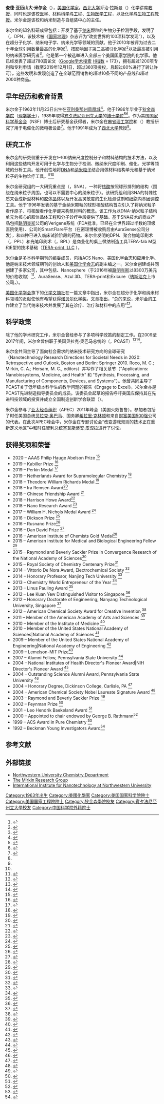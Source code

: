 {{Infobox scientist
| name              = 查德·A·米尔金<br><small>Chad A. Mirkin</small>
| image             = Chad Mirkin CHF-Heritage-Day-AIC-2016-004.jpg
| caption           = 查德·米尔金获得美国化学家学会金质奖章（AIC Gold Medal）, 2016
| birth_date        = {{birth date and age|mf=yes|1963|11|23}}
| birth_place       = {{USA}}[[亚利桑那州|亚利桑那州]][[凤凰城|凤凰城]]
| death_date        = 
| death_place       = 
| field             = [[化学|化学]], [[材料科学|材料科学]], 和 [[纳米技术|纳米技术]]
| work_institutions = [[西北大学_(伊利诺州)|西北大学]]
| alma_mater        = [[狄金森学院|狄金森学院]]<br>[[宾夕法尼亚州立大学|宾夕法尼亚州立大学]]
| awards            = Lemelson-MIT Prize, 2009; Linus Pauling Award, 2013; Raymond and Beverly Sackler Prize in Convergence Research, 2015; Dan David Prize, 2016; Wilhelm Exner Medal, 2017; William H. Nichols Medal Award, 2017; Kabiller Prize, 2019; Perkin Medal, 2019; AAAS Philip Hauge Abelson Prize 2020
| notable_students  = * Nathan C. Gianneschi
* David Ginger
* Jill Millstone
* So-Jung Park
}}

{{external media | width = 210px | align = right | headerimage=  | video1 = [https://www.youtube.com/watch?v=lV3Yhi9ib3Y  "纳米技术：不止着眼于微小之处"], 查德·米尔金, 美国空军科学研究办公室（AFOSR）}}

'''查德·亚历山大·米尔金'''（{{lang-en|Chad Alexander Mirkin}}），[[美国|美国]][[化学家|化学家]]，[[西北大学_(伊利诺州)|西北大学]]乔治·拉斯曼（{{lang-en|George B. Rathmann}}）化学讲席[[教授|教授]]，同时也是该校[[医学|医学]]、[[材料科学与工程|材料科学与工程]]、[[生物医学工程|生物医学工程]]，以及[[化学与生物工程|化学与生物工程]][[教授|教授]]。米尔金是该校{{link-en|国际纳米技术研究所|International Institute for Nanotechnology}}和纳米制造与自组装中心的主任。

米尔金的知名科研成果包括：开发了基于[[纳米|纳米]]颗粒的生物分子检测手段，发明了{{link-en|蘸笔纳米印刷术|Dip-pen nanolithography}}（{{lang-en|Dip-pen nanolithography}}，DPN，该技术被《[[国家地理|国家地理]]》杂志评为“改变世界的100项科学发现”），以及在超分子化学、纳米电子学、纳米光学等领域的贡献。他于2010年被评为过去二十年全球引用数量最高的化学家<ref name="Citations2010">{{cite web|title=Chad Mirkin|url=http://archive.sciencewatch.com/inter/aut/2010/10-jan/10janmirk/|website=ScienceWatch.com|publisher=Thomson Reuters|accessdate=21 January 2015|archive-date=2015-01-28|archive-url=https://web.archive.org/web/20150128201724/http://archive.sciencewatch.com/inter/aut/2010/10-jan/10janmirk/|dead-url=no}}</ref>、按影响因子第二高被引化学家<ref name="THE2009">{{cite news|title=Top ten chemists: Data provided by Thomson Reuters from its Essential Science Indicators, January 1999-June 2009|url=http://www.timeshighereducation.co.uk/409418.article|accessdate=21 January 2015|work=Times Higher Education|date=3 December 2009|archive-date=2014-10-24|archive-url=https://web.archive.org/web/20141024080216/http://www.timeshighereducation.co.uk/409418.article|dead-url=no}}</ref>以及最高被引用的纳米医学研究者<ref name="Nanomed">{{cite web|title=Laboratory Heads Ranked by Total Citation Score|url=http://www.nano-biology.net/labs.php|website=Nanomedicine Research|publisher=Nanomedicine Lab Registry|accessdate=21 January 2015|archive-date=2019-09-07|archive-url=https://web.archive.org/web/20190907112255/https://nano-biology.net/labs.php|dead-url=no}}</ref>。他是第一个被选举进入全部三个[[美国国家学院|美国国家学院]]的化学家。他已经发表了超过780篇论文（[[Google学术搜索|Google学术搜索]] [[H指数|H指数]] = 173），拥有超过1200项专利和专利申请（截至2019年12月1日，超过360项授权，且超过80%进行了转让许可）。这些发明和发现创造了在全球范围销售的超过10条不同的产品线和超过2000种商品。

== 早年经历和教育背景 ==
米尔金于1963年11月23日出生在[[亚利桑那州|亚利桑那州]][[凤凰城|凤凰城]]<ref name="OSUMack">{{cite web|title=2010 Mack Award Recipient – Dr. Chad A. Mirkin|url=https://chemistry.osu.edu/seminars/mack/2010|website=OSU Department of Chemistry & Biochemistry|publisher=Ohio State University|accessdate=17 November 2015|archive-url=https://web.archive.org/web/20151119004920/https://chemistry.osu.edu/seminars/mack/2010#|archive-date=2015-11-19|url-status=dead}}</ref>。他于1986年毕业于[[狄金森学院|狄金森学院]]（[[理学学士|理学学士]]），1989年取得[[宾夕法尼亚州立大学|宾夕法尼亚州立大学]]的[[博士|博士]][[学位|学位]]<ref name="Northwestern">{{cite web|title=Chad Mirkin, professor|url=http://www.chemistry.northwestern.edu/people/core-faculty/profiles/chad-mirkin.html|website=Northwestern University|publisher=Weinberg College of Arts & Sciences|accessdate=21 January 2015|archive-date=2020-11-27|archive-url=https://web.archive.org/web/20201127150957/https://chemistry.northwestern.edu/people/core-faculty/profiles/chad-mirkin.html|dead-url=no}}</ref><ref name="MirkinGroup">{{cite web|title=Chad A. Mirkin|url=http://mirkin-group.northwestern.edu/mirkin/|website=Northwestern University|publisher=Mirkin Research Group|accessdate=21 January 2015|archive-date=2016-08-15|archive-url=https://web.archive.org/web/20160815144706/http://mirkin-group.northwestern.edu/mirkin/|dead-url=no}}</ref>。作为美国[[国家科学基金会|国家科学基金会]]（NSF）博士后研究基金获得者，米尔金在[[麻省理工学院|麻省理工学院]]和{{link-en|马克·S·赖顿|Mark S. Wrighton}}（{{lang-en|Mark S. Wrighton}}）教授研究了用于电催化的微电极设备<ref name="GranthomeNSF">{{cite web|title=Postdoctoral Research Fellowships in Chemistry Mirkin, Chad|url=http://grantome.com/grant/NSF/CHE-9002006|website=Granthome|access-date=2020-11-06|archive-date=2021-01-22|archive-url=https://web.archive.org/web/20210122061353/https://grantome.com/grant/NSF/CHE-9002006|dead-url=no}}</ref>。他于1991年成为了[[西北大学_(伊利诺州)|西北大学]]教授<ref name="MirkinGroup" />。

== 研究工作 ==
米尔金的研究侧重于开发在1–100纳米尺度控制分子和材料结构的技术方法，以及利用这些结构开发可用于化学与生物分子检测、微纳米尺度印刷、催化、光学等领域的分析工具。他开创性地将[[DNA|DNA]]和[[纳米粒子|纳米粒子]]结合用做材料结构单元和基于纳米粒子的生物诊疗工具。<ref name="Northwestern" /><ref name="MirkinGroup" />

米尔金研究组的一大研究重点是{{link-en|球形核酸|spherical nucleic acids}}（{{lang-en|spherical nucleic acids}}，SNA），一种将[[核酸|核酸]]按照球形排列的结构（围绕在纳米粒子周围，也可以不需要中心的纳米粒子）。该研究组利用SNA的特殊性质来合成新型材料和[[胶体晶体|胶体晶体]]以及开发高灵敏度的生化检测试剂和细胞内基因调控工具。他于1996年发表的基于金纳米颗粒的球形核酸结构首次引入了将纳米粒子看作原子、将核酸看作化学键来构筑材料的概念。该工作为以DNA-纳米粒子结构单元为核心的胶体晶体工程和分子诊疗手段提供了基础。基于SNA技术的商业产品包括[[路明克斯|路明克斯]]公司的Verigene系统（FDA批准，已经在全世界超过半数的顶级医院使用）、{{link-en|密理博|EMD Millipore}}公司的SmartFlare平台（在密理博被{{link-en|西格玛奥德里奇|Sigma-Aldrich}}收购后由AuraSense公司分发），和四种已进入临床试验阶段的药物。米尔金发明的DPN、聚合物笔印刷术（{{lang-en|Polymer Pen Lithography}}，PPL）和光笔印刷术（{{lang-en|Beam Pen Lithography}}，BPL）是商业化的桌上微纳制造工具TERA-fab M型和E型的技术基础（[http://www.tera-print.com TERA-print, LLC] {{Wayback|url=http://www.tera-print.com/ |date=20201122005313 }}）。

米尔金是多本科学期刊的编委成员，包括[[ACS_Nano|ACS Nano]]、[[美国化学会志|美国化学会志]]和[[应用化学_(期刊)|应用化学]]。他是纳米技术领域期刊{{link-en|Small|Small (journal)}}的创始人和[[美国化学会志|美国化学会志]]的副主编之一。米尔金创建或共同创建了多家公司，其中包括{{link-en|NanoInk|NanoInk}}、Nanosphere（于2016年被[[路明克斯|路明克斯]]以8300万美元的价格收购）<ref>{{Citation|title=Luminex Buys Nanosphere for $83M|date=2019-05-16|url=https://www.genengnews.com/news/luminex-buys-nanosphere-for-83m/|work=GEN|language=en|access-date=2020-05-27|archive-date=2020-11-16|archive-url=https://web.archive.org/web/20201116110853/https://www.genengnews.com/news/luminex-buys-nanosphere-for-83m/|dead-url=no}}</ref>、AuraSense、Azul 3D、TERA-print和Exicure（[[纳斯达克|纳斯达克]]上市公司，{{NASDAQ|XCUR}}）。

[[美国化学学会|美国化学学会]]旗下的[[化学文摘社|化学文摘社]]在一篇文章中指出，米尔金在超分子化学和纳米材料领域的贡献使他有希望获得[[诺贝尔化学奖|诺贝尔化学奖]]。文章指出，“总的来说，米尔金的工作建立了当代纳米技术并发展了其在诊疗、治疗和材料中的应用”<ref>{{Cite web |title= Nobel’s next nominees? Six impactful discoveries that could be future winners |date= October 2020 |url= https://www.cas.org/blog/nobel-future-nominees |accessdate= October 27, 2020 |archive-date= 2021-01-26 |archive-url= https://web.archive.org/web/20210126080933/https://www.cas.org/blog/nobel-future-nominees |dead-url= no }}</ref>。

== 科学政策 ==
除了他的学术研究工作，米尔金曾经参与了多项科学政策的制定工作。在2009至2017年间，米尔金曾供职于美国[[贝拉克·奥巴马|贝拉克·奥巴马]]总统的{{link-en|总统科技顾问委员会|President's Council of Advisors on Science and Technology}}（{{lang-en|President's Council of Advisors on Science and Technology}}，PCAST）<ref name="Kelleher2009">{{cite news|last1=Kelleher|first1=Lauren|title=NU professor named to Obama's science council|url=http://dailynorthwestern.com/2009/04/27/archive-manual/nu-professor-named-to-obamas-science-council/|accessdate=21 January 2015|work=The Daily Northwestern|date=April 27, 2009|archive-date=2015-01-21|archive-url=https://web.archive.org/web/20150121193037/http://dailynorthwestern.com/2009/04/27/archive-manual/nu-professor-named-to-obamas-science-council/|dead-url=no}}</ref><ref name="Fellman2009">{{cite news|last1=Fellman|first1=Megan|title=Mirkin Named to Obama's Science and Technology Advisory Council|url=http://www.northwestern.edu/newscenter/stories/2009/04/mirkinpcast.html|accessdate=21 January 2015|work=Northwestern University NewsCenter|date=April 27, 2009|archive-date=2020-11-28|archive-url=https://web.archive.org/web/20201128000916/https://www.northwestern.edu/newscenter/stories/2009/04/mirkinpcast.html|dead-url=no}}</ref>。

米尔金共同主导了面向社会需求的纳米技术研究方向的全球研究（Nanotechnology Research Directions for Societal Needs in 2020:  Retrospective and Outlook, Boston and Berlin: Springer 2010. Roco, M. C.; Mirkin, C. A.; Hersam, M. C., editors）并写作了相关章节（"Applications: Nanobiosystems, Medicine, and Health" 和 "Synthesis, Processing, and Manufacturing of Components, Devices, and Systems"）。他曾共同主导了PCAST关于低年级本科学生的教学问题的报告《Engage to Excel》。米尔金亦是PCAST先进制造指导委员会的成员。该委员会起草的报告呼吁美国应保持其在先进科技领域的投资并成立全国制造创新学会联盟（{{lang-en|National Network of Manufacturing Innovation Institutes}}）。

米尔金参与了[[亚太经合组织|亚太经合组织]]（APEC）2011年峰会（美国火奴鲁鲁）。参加者包括了时任美国总统[[贝拉克·奥巴马|贝拉克·奥巴马]]、国务卿[[希拉里·克林顿|希拉里·克林顿]]和来自[[财富美国500强|财富美国500强]]公司的代表。在此次APEC峰会中，米尔金在专题讨论会“改变游戏规则的技术正在重新定义地区”中和时任智利总统[[塞瓦斯蒂安·皮涅拉|塞瓦斯蒂安·皮涅拉]]进行了讨论。


== 获得奖项和荣誉 ==
* 2020 – AAAS Philip Hauge Abelson Prize <ref>{{Cite web |url=https://www.aaas.org/awards/philip-hauge-abelson/recipients |title=存档副本 |access-date=2020-11-06 |archive-date=2020-11-09 |archive-url=https://web.archive.org/web/20201109183913/https://www.aaas.org/awards/philip-hauge-abelson/recipients |dead-url=no }}</ref>
* 2019 – Kabiller Prize <ref>{{Cite web |url=https://news.northwestern.edu/stories/2019/07/nanotechnology-pioneer-chad-mirkin-wins-kabiller-prize-in-nanoscience-and-nanomedicine/ |title=存档副本 |access-date=2020-11-06 |archive-date=2021-03-23 |archive-url=https://web.archive.org/web/20210323153530/https://news.northwestern.edu/stories/2019/07/nanotechnology-pioneer-chad-mirkin-wins-kabiller-prize-in-nanoscience-and-nanomedicine/ |dead-url=no }}</ref>
* 2019 – Perkin Medal <ref>{{Cite web |url=https://www.sciencehistory.org/sci-perkin-medal |title=存档副本 |access-date=2020-11-06 |archive-date=2018-02-02 |archive-url=https://web.archive.org/web/20180202130738/https://www.sciencehistory.org/sci-perkin-medal |dead-url=no }}</ref>
* 2019 – Netherlands Award for Supramolecular Chemistry <ref>{{Cite web |url=https://fmsresearch.nl/netherlands-award-for-supramolecular-chemistry/ |title=存档副本 |access-date=2020-11-06 |archive-date=2021-01-22 |archive-url=https://web.archive.org/web/20210122122940/https://fmsresearch.nl/netherlands-award-for-supramolecular-chemistry/ |dead-url=no }}</ref>
* 2018 – Theodore William Richards Medal <ref>{{Cite web |url=http://www.nesacs.org/awards_richards-medal.html |title=存档副本 |access-date=2020-11-06 |archive-date=2017-04-19 |archive-url=https://web.archive.org/web/20170419054025/http://www.nesacs.org/awards_richards-medal.html |dead-url=no }}</ref>
* 2018 – Ira Remsen Award<ref name="Maryland Section 2018">{{cite web | title=Ira Remsen Award | website=Maryland Section | date=14 November 2018 | url=https://maryland.sites.acs.org/remsenaward.htm | archive-url=https://web.archive.org/web/20181114143228/https://maryland.sites.acs.org/remsenaward.htm | archive-date=14 November 2018 | url-status=live | access-date=14 November 2018}}</ref>
* 2018 – Chinese Friendship Award <ref>{{Cite web |url=https://cen.acs.org/people/awards/2-chemists-honored-Chinas-Friendship/97/i6 |title=存档副本 |access-date=2020-11-06 |archive-date=2020-11-16 |archive-url=https://web.archive.org/web/20201116054526/https://cen.acs.org/people/awards/2-chemists-honored-Chinas-Friendship/97/i6 |dead-url=no }}</ref>
* 2018 – Harrison Howe Award<ref>{{Cite web |url=http://www.chemistry.northwestern.edu/about/news/2018/mirkin-to-receive-2018-harrison-howe-award.html |title=存档副本 |access-date=2020-11-06 |archive-date=2021-01-24 |archive-url=https://web.archive.org/web/20210124221501/https://chemistry.northwestern.edu/about/news/2018/mirkin-to-receive-2018-harrison-howe-award.html |dead-url=no }}</ref>
* 2018 – Nano Research Award <ref>{{Cite web |url=http://www.thenanoresearch.com/news/5th%20Nano%20Research%20Award%20Press%20Release_5_final.pdf |title=存档副本 |access-date=2020-11-06 |archive-date=2020-06-23 |archive-url=https://web.archive.org/web/20200623161526/http://www.thenanoresearch.com/news/5th%20Nano%20Research%20Award%20Press%20Release_5_final.pdf |dead-url=no }}</ref>
* 2017 – William H. Nichols Medal Award <ref>{{Cite web |url=https://www.newyorkacs.org/nicholsmedalists.html |title=存档副本 |access-date=2020-11-06 |archive-date=2021-02-24 |archive-url=https://web.archive.org/web/20210224034333/https://www.newyorkacs.org/nicholsmedalists.html |dead-url=no }}</ref>
* 2016 – Dickson Prize <ref>{{Cite web |url=https://www.cmu.edu/dickson-prize/past-winners/index.html |title=存档副本 |access-date=2020-11-06 |archive-date=2020-08-29 |archive-url=https://web.archive.org/web/20200829140642/https://www.cmu.edu/dickson-prize/past-winners/index.html |dead-url=no }}</ref>
* 2016 – Rusnano Prize<ref>{{Cite web |title= Dr. Chard Alexander Mirkin |publisher= Rusano |date= 2016 |url= http://www.rusnanoprize.ru/en/laureates/#y2016 |accessdate= January 31, 2017 |archive-date= 2019-08-03 |archive-url= https://web.archive.org/web/20190803194142/http://www.rusnanoprize.ru/en/laureates/#y2016 |dead-url= no }}</ref>
* 2016 – Dan David Prize <ref>{{Cite web |url=https://www.dandavidprize.org/laureates/2016 |title=存档副本 |access-date=2020-11-06 |archive-date=2021-01-21 |archive-url=https://web.archive.org/web/20210121190101/https://www.dandavidprize.org/laureates/2016 |dead-url=no }}</ref>
* 2016 – American Institute of Chemists Gold Medal<ref name="AICGOld">{{cite web|title=American Institute of Chemists Gold Medal|url=https://www.sciencehistory.org/american-institute-of-chemists-gold-medal|publisher=Science History Institute|date=March 22, 2018|access-date=2020-11-06|archive-date=2018-02-02|archive-url=https://web.archive.org/web/20180202071752/https://www.sciencehistory.org/american-institute-of-chemists-gold-medal|dead-url=no}}</ref>
* 2015 – American Institute for Medical and Biological Engineering Fellow <ref>{{Cite web |url=http://aimbe.org/press/Mirkin-COF-2007.pdf |title=存档副本 |access-date=2020-11-06 |archive-date=2020-06-25 |archive-url=https://web.archive.org/web/20200625002346/http://aimbe.org/press/Mirkin-COF-2007.pdf |dead-url=no }}</ref>
* 2015 – Raymond and Beverly Sackler Prize in Convergence Research of the National Academy of Sciences<ref>{{Cite web |url=http://www.nasonline.org/programs/awards/sackler-prize-convergence.html |title=存档副本 |access-date=2020-11-06 |archive-date=2020-12-05 |archive-url=https://web.archive.org/web/20201205031308/http://www.nasonline.org/programs/awards/sackler-prize-convergence.html |dead-url=no }}</ref>
* 2015 – Royal Society of Chemistry Centenary Prize<ref name="RSCAP2015">{{cite web|url=http://www.rsc.org/news-events/rsc-news/articles/2015/may/awards-and-prizes-2015/|title=Royal Society of Chemistry Prizes and Awards 2015|publisher=Royal Society of Chemistry|accessdate=7 May 2015|archive-date=2016-02-20|archive-url=https://web.archive.org/web/20160220161827/http://www.rsc.org/news-events/rsc-news/articles/2015/may/awards-and-prizes-2015/|dead-url=no}}</ref>
* 2014 – Vittorio De Nora Award, Electrochemical Society <ref>{{Cite web |url=https://www.electrochem.org/de-nora-award |title=存档副本 |access-date=2020-11-06 |archive-date=2021-01-23 |archive-url=https://web.archive.org/web/20210123143241/https://www.electrochem.org/de-nora-award |dead-url=no }}</ref>
* 2014 – Honorary Professor, Nanjing Tech University <ref>{{Cite web |url=http://en.njtech.edu.cn/info/1047/1097.htm |title=存档副本 |access-date=2020-11-06 |archive-date=2020-11-20 |archive-url=https://web.archive.org/web/20201120050208/http://en.njtech.edu.cn/info/1047/1097.htm |dead-url=no }}</ref>
* 2013 – Chemistry World Entrepreneur of the Year <ref>{{Cite web |url=https://www.chemistryworld.com/news/chad-mirkin-named-chemistry-world-entrepreneur-of-the-year-/6192.article |title=存档副本 |access-date=2020-11-06 |archive-date=2021-01-19 |archive-url=https://web.archive.org/web/20210119155238/https://www.chemistryworld.com/news/chad-mirkin-named-chemistry-world-entrepreneur-of-the-year-/6192.article |dead-url=no }}</ref>
* 2013 – Linus Pauling Award <ref>{{Cite web |url=https://sites.uw.edu/pauling2020 |title=存档副本 |access-date=2020-11-06 |archive-date=2020-12-25 |archive-url=https://web.archive.org/web/20201225085453/https://sites.uw.edu/pauling2020/ |dead-url=no }}</ref>
* 2012 – Lee Kuan Yew Distinguished Visitor to Singapore <ref>{{Cite web |url=http://news.ntu.edu.sg/pages/newsdetail.aspx?URL=http%3A%2F%2Fnews.ntu.edu.sg%2Fnews%2FPages%2FNR2012_Jul23.aspx&Guid=0942ffcb-a3e3-4648-ad03-3459e2db0380&Category=News+Releases |title=存档副本 |access-date=2021-12-31 |archive-date=2020-11-30 |archive-url=https://web.archive.org/web/20201130074824/http://news.ntu.edu.sg/pages/newsdetail.aspx?URL=http%3A%2F%2Fnews.ntu.edu.sg%2Fnews%2FPages%2FNR2012_Jul23.aspx&Guid=0942ffcb-a3e3-4648-ad03-3459e2db0380&Category=News+Releases |dead-url=no }}</ref>
* 2012 – Honorary Doctorate of Engineering, Nanyang Technological University, Singapore <ref>{{Cite web |url=http://media.ntu.edu.sg/pages/newsdetail.aspx?news=2454112a-f22a-41c1-a694-bf344da9cb1d&category=news+releases |title=存档副本 |access-date=2020-11-06 |archive-date=2020-11-16 |archive-url=https://web.archive.org/web/20201116061015/https://media.ntu.edu.sg/pages/newsdetail.aspx?news=2454112a-f22a-41c1-a694-bf344da9cb1d&category=news+releases |dead-url=no }}</ref>
* 2012 – American Chemical Society Award for Creative Invention <ref>{{Cite web |url=https://cen.acs.org/articles/90/i1/Acs-Award-Creative-Invention.html |title=存档副本 |access-date=2020-11-06 |archive-date=2020-11-15 |archive-url=https://web.archive.org/web/20201115102626/https://cen.acs.org/articles/90/i1/Acs-Award-Creative-Invention.html |dead-url=no }}</ref>
* 2011 – Member of the American Academy of Arts and Sciences <ref>{{Cite web |url=https://www.northwestern.edu/newscenter/stories/2011/04/aaas-fellows-2011.html |title=存档副本 |access-date=2020-11-06 |archive-date=2020-11-16 |archive-url=https://web.archive.org/web/20201116171903/https://www.northwestern.edu/newscenter/stories/2011/04/aaas-fellows-2011.html |dead-url=no }}</ref>
* 2010 – Member of the Institute of Medicine <ref>{{Cite web |url=https://dailynorthwestern.com/2010/10/18/campus/academic/northwestern-professor-chad-mirkin-elected-member-of-the-institute-of-medicine/ |title=存档副本 |access-date=2020-11-06 |archive-date=2020-11-17 |archive-url=https://web.archive.org/web/20201117052144/https://dailynorthwestern.com/2010/10/18/campus/academic/northwestern-professor-chad-mirkin-elected-member-of-the-institute-of-medicine/ |dead-url=no }}</ref>
* 2010 – Member of the United States National Academy of Sciences|National Academy of Sciences <ref>{{Cite web |url=http://www.nasonline.org/member-directory/members/20007335.html |title=存档副本 |access-date=2020-11-06 |archive-date=2020-11-10 |archive-url=https://web.archive.org/web/20201110042904/http://www.nasonline.org/member-directory/members/20007335.html |dead-url=no }}</ref>
* 2009 – Member of the United States National Academy of Engineering|National Academy of Engineering <ref>{{Cite web |url=https://www.nae.edu/30860/Professor-Chad-A-Mirkin |title=存档副本 |access-date=2020-11-06 |archive-date=2020-06-24 |archive-url=https://web.archive.org/web/20200624170631/https://www.nae.edu/30860/Professor-Chad-A-Mirkin |dead-url=no }}</ref>
* 2009 – Lemelson-MIT Prize<ref name="Fellman">{{cite news|last1=Fellman|first1=Megan|title=Chad Mirkin Receives $500,000 Lemelson-MIT Prize for Invention|url=http://www.northwestern.edu/newscenter/stories/2009/06/mirkin.html|accessdate=24 April 2015|work=Northwestern University|date=June 24, 2009|archive-date=2020-11-27|archive-url=https://web.archive.org/web/20201127055338/https://www.northwestern.edu/newscenter/stories/2009/06/mirkin.html|dead-url=no}}</ref>
* 2007 – Alumni Fellow, Pennsylvania State University <ref>{{Cite web |url=https://science.psu.edu/alumni-and-development/alumni-awards/penn-states-alumni-fellow-award |title=存档副本 |access-date=2020-11-06 |archive-date=2020-11-10 |archive-url=https://web.archive.org/web/20201110050730/https://science.psu.edu/alumni-and-development/alumni-awards/penn-states-alumni-fellow-award |dead-url=no }}</ref>
* 2004 – National Institutes of Health Director's Pioneer Award|NIH Director's Pioneer Award <ref>{{Cite web |url=https://commonfund.nih.gov/pioneer/AwardRecipients04 |title=存档副本 |access-date=2020-11-06 |archive-date=2021-03-25 |archive-url=https://web.archive.org/web/20210325141425/http://commonfund.nih.gov/pioneer/AwardRecipients04 |dead-url=no }}</ref>
* 2004 – Outstanding Science Alumni Award, Pennsylvania State University <ref>{{Cite web |url=https://science.psu.edu/alumni-and-development/alumni-awards/outstanding-science-alumni-award |title=存档副本 |access-date=2020-11-06 |archive-date=2020-11-10 |archive-url=https://web.archive.org/web/20201110044306/https://science.psu.edu/alumni-and-development/alumni-awards/outstanding-science-alumni-award |dead-url=no }}</ref>
* 2004 – Honorary Degree, Dickinson College, Carlisle, PA <ref>{{Cite web |url=http://archives.dickinson.edu/lists-rosters/honorary-degree-recipients |title=存档副本 |access-date=2020-11-06 |archive-date=2014-04-08 |archive-url=https://web.archive.org/web/20140408221033/http://archives.dickinson.edu/lists-rosters/honorary-degree-recipients |dead-url=no }}</ref>
* 2004 – American Chemical Society Nobel Laureate Signature Award <ref>{{Cite web |url=https://www.acs.org/content/acs/en/funding-and-awards/awards/national/bytopic/nobel-laureate-signature-award-for-graduate-education-in-chemistry.html |title=存档副本 |access-date=2020-11-06 |archive-date=2013-10-23 |archive-url=https://web.archive.org/web/20131023053939/https://www.acs.org/content/acs/en/funding-and-awards/awards/national/bytopic/nobel-laureate-signature-award-for-graduate-education-in-chemistry.html |dead-url=no }}</ref>
* 2003 – Raymond and Beverly Sackler Prize <ref>{{Cite web |url=http://www-nuclear.tau.ac.il/~spps/sackler-prev.html |title=存档副本 |access-date=2020-11-06 |archive-date=2020-11-10 |archive-url=https://web.archive.org/web/20201110075046/http://www-nuclear.tau.ac.il/~spps/sackler-prev.html |dead-url=no }}</ref>
* 2002 – Feynman Prize <ref>{{Cite web |url=https://foresight.org/about/2002Feynman.php |title=存档副本 |access-date=2020-11-06 |archive-date=2020-11-15 |archive-url=https://web.archive.org/web/20201115153137/https://foresight.org/about/2002Feynman.php |dead-url=no }}</ref>
* 2001 – Leo Hendrik Baekeland Award <ref>{{Cite web |url=https://www.njacs.org/awards |title=存档副本 |access-date=2020-11-06 |archive-date=2020-11-25 |archive-url=https://web.archive.org/web/20201125052026/https://www.njacs.org/awards |dead-url=no }}</ref>
* 2000 – Appointed to chair endowed by George B. Rathmann<ref>{{Cite web |title= George Rathmann Professor: Chad Mirkin |date= September 2000 |work= Northwestern |url= http://www.northwestern.edu/magazine/northwestern/fall2000/fall00biotechside.htm |accessdate= January 31, 2017 |archive-date= 2020-11-09 |archive-url= https://web.archive.org/web/20201109183308/https://www.northwestern.edu/magazine/northwestern/fall2000/fall00biotechside.htm |dead-url= no }}</ref>
* 1999 – ACS Award in Pure Chemistry <ref>{{Cite web |url=https://www.acs.org/content/acs/en/funding-and-awards/awards/national/bytopic/acs-award-in-pure-chemistry.html |title=存档副本 |access-date=2020-11-06 |archive-date=2019-05-26 |archive-url=https://web.archive.org/web/20190526225036/https://www.acs.org/content/acs/en/funding-and-awards/awards/national/bytopic/acs-award-in-pure-chemistry.html |dead-url=no }}</ref>
* 1992 – Beckman Young Investigators Award<ref name="NovelDiscoveries">{{cite book|title=Novel Discoveries: Beckman Young Investigators, 1991–2009|chapter=Chad A. Mirkin – 1992| page=115|date=2011|publisher=Arnold and Mabel Beckman Foundation|location=Irvine, CA}}</ref>

== 参考文献 ==
{{reflist|2}}

== 外部链接 ==
* [https://www.chemistry.northwestern.edu/people/core-faculty/profiles/chad-mirkin.html Northwestern University Chemistry Department] {{Wayback|url=https://www.chemistry.northwestern.edu/people/core-faculty/profiles/chad-mirkin.html |date=20201127150957 }}
* [https://mirkin-group.northwestern.edu/ The Mirkin Research Group] {{Wayback|url=https://mirkin-group.northwestern.edu/ |date=20201127020151 }}
* [https://www.iinano.org International Institute for Nanotechnology at Northwestern University] {{Wayback|url=https://www.iinano.org/ |date=20210330145331 }}

{{Authority control}}

{{DEFAULTSORT:Mirkin, Chad}}
[[Category:1963年出生|Category:1963年出生]]
[[Category:美國化學家|Category:美國化學家]]
[[Category:美国国家科学院院士|Category:美国国家科学院院士]]
[[Category:美国国家工程院院士|Category:美国国家工程院院士]]
[[Category:狄金森學院校友|Category:狄金森學院校友]]
[[Category:賓夕法尼亞州立大學校友|Category:賓夕法尼亞州立大學校友]]
[[Category:中国科学院外籍院士|Category:中国科学院外籍院士]]


{{中国科学院外籍院士}}